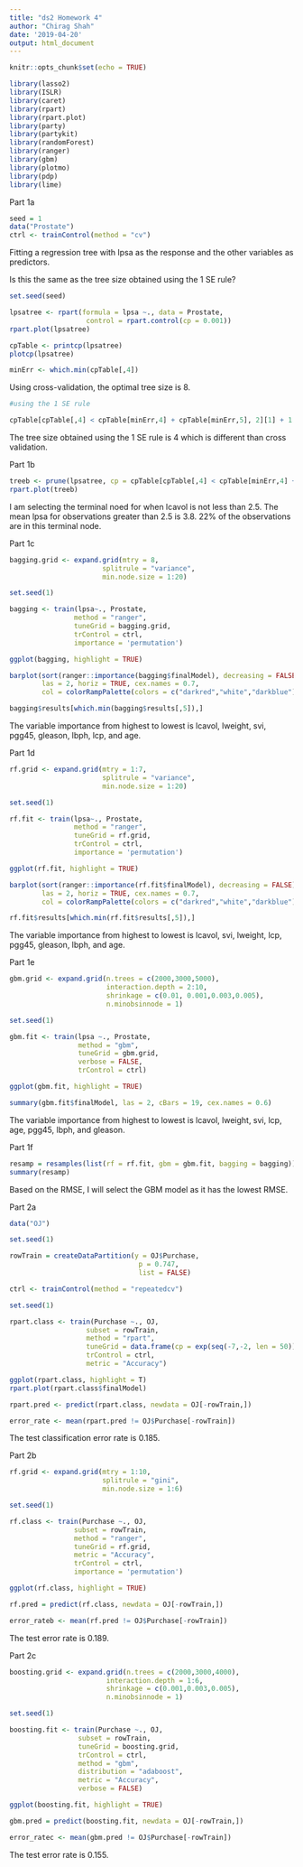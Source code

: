 ```yaml
---
title: "ds2 Homework 4"
author: "Chirag Shah"
date: '2019-04-20'
output: html_document
---
```


```r
knitr::opts_chunk$set(echo = TRUE)
```

```r
library(lasso2)
library(ISLR)
library(caret)
library(rpart)
library(rpart.plot)
library(party)
library(partykit)
library(randomForest)
library(ranger)
library(gbm)
library(plotmo)
library(pdp)
library(lime)
```

Part 1a

```r
seed = 1
data("Prostate")
ctrl <- trainControl(method = "cv")
```

Fitting a regression tree with lpsa as the response and the other variables as predictors.
  
Is this the same as the tree size obtained using
the 1 SE rule?

```r
set.seed(seed)

lpsatree <- rpart(formula = lpsa ~., data = Prostate,
                   control = rpart.control(cp = 0.001))
rpart.plot(lpsatree)

cpTable <- printcp(lpsatree)
plotcp(lpsatree)

minErr <- which.min(cpTable[,4])
```

Using cross-validation, the optimal tree size is 8. 

```r
#using the 1 SE rule

cpTable[cpTable[,4] < cpTable[minErr,4] + cpTable[minErr,5], 2][1] + 1 
```

The tree size obtained using the 1 SE rule is 4 which is different than cross validation. 

Part 1b 

```r
treeb <- prune(lpsatree, cp = cpTable[cpTable[,4] < cpTable[minErr,4] + cpTable[minErr,5], 1][1])
rpart.plot(treeb)
```

I am selecting the terminal noed for when lcavol is not less than 2.5. The mean lpsa for observations greater than 2.5 is 3.8. 22% of the observations are in this terminal node. 

Part 1c

```r
bagging.grid <- expand.grid(mtry = 8, 
                       splitrule = "variance",
                       min.node.size = 1:20) 

set.seed(1)

bagging <- train(lpsa~., Prostate, 
                method = "ranger",
                tuneGrid = bagging.grid,
                trControl = ctrl,
                importance = 'permutation')

ggplot(bagging, highlight = TRUE)

barplot(sort(ranger::importance(bagging$finalModel), decreasing = FALSE), 
        las = 2, horiz = TRUE, cex.names = 0.7,
        col = colorRampPalette(colors = c("darkred","white","darkblue"))(19))

bagging$results[which.min(bagging$results[,5]),]
```

The variable importance from highest to lowest is lcavol, lweight, svi, pgg45, gleason, lbph, lcp, and age. 

Part 1d

```r
rf.grid <- expand.grid(mtry = 1:7, 
                       splitrule = "variance",
                       min.node.size = 1:20) 

set.seed(1)

rf.fit <- train(lpsa~., Prostate, 
                method = "ranger",
                tuneGrid = rf.grid,
                trControl = ctrl,
                importance = 'permutation')

ggplot(rf.fit, highlight = TRUE)

barplot(sort(ranger::importance(rf.fit$finalModel), decreasing = FALSE), 
        las = 2, horiz = TRUE, cex.names = 0.7,
        col = colorRampPalette(colors = c("darkred","white","darkblue"))(19))

rf.fit$results[which.min(rf.fit$results[,5]),]
```

The variable importance from highest to lowest is lcavol, svi, lweight, lcp, pgg45, gleason, lbph, and age. 

Part 1e

```r
gbm.grid <- expand.grid(n.trees = c(2000,3000,5000),
                        interaction.depth = 2:10, 
                        shrinkage = c(0.01, 0.001,0.003,0.005),
                        n.minobsinnode = 1)

set.seed(1)

gbm.fit <- train(lpsa ~., Prostate, 
                 method = "gbm",
                 tuneGrid = gbm.grid,
                 verbose = FALSE,
                 trControl = ctrl)

ggplot(gbm.fit, highlight = TRUE)

summary(gbm.fit$finalModel, las = 2, cBars = 19, cex.names = 0.6)
```

The variable importance from highest to lowest is lcavol, lweight, svi, lcp, age, pgg45, lbph, and gleason. 

Part 1f

```r
resamp = resamples(list(rf = rf.fit, gbm = gbm.fit, bagging = bagging))
summary(resamp)
```

Based on the RMSE, I will select the GBM model as it has the lowest RMSE. 

Part 2a

```r
data("OJ")

set.seed(1)

rowTrain = createDataPartition(y = OJ$Purchase,
                                p = 0.747,
                                list = FALSE)

ctrl <- trainControl(method = "repeatedcv")
```

```r
set.seed(1)

rpart.class <- train(Purchase ~., OJ, 
                   subset = rowTrain,
                   method = "rpart",
                   tuneGrid = data.frame(cp = exp(seq(-7,-2, len = 50))),
                   trControl = ctrl,
                   metric = "Accuracy")

ggplot(rpart.class, highlight = T)
rpart.plot(rpart.class$finalModel)
```

```r
rpart.pred <- predict(rpart.class, newdata = OJ[-rowTrain,])

error_rate <- mean(rpart.pred != OJ$Purchase[-rowTrain])
```

The test classification error rate is 0.185.

Part 2b

```r
rf.grid <- expand.grid(mtry = 1:10,
                       splitrule = "gini",
                       min.node.size = 1:6)

set.seed(1)

rf.class <- train(Purchase ~., OJ, 
                subset = rowTrain,
                method = "ranger",
                tuneGrid = rf.grid,
                metric = "Accuracy",
                trControl = ctrl,
                importance = 'permutation')

ggplot(rf.class, highlight = TRUE)

rf.pred = predict(rf.class, newdata = OJ[-rowTrain,])

error_rateb <- mean(rf.pred != OJ$Purchase[-rowTrain])
```

The test error rate is 0.189.

Part 2c

```r
boosting.grid <- expand.grid(n.trees = c(2000,3000,4000),
                        interaction.depth = 1:6,
                        shrinkage = c(0.001,0.003,0.005),
                        n.minobsinnode = 1)

set.seed(1)

boosting.fit <- train(Purchase ~., OJ, 
                 subset = rowTrain, 
                 tuneGrid = boosting.grid,
                 trControl = ctrl,
                 method = "gbm",
                 distribution = "adaboost",
                 metric = "Accuracy",
                 verbose = FALSE)

ggplot(boosting.fit, highlight = TRUE)

gbm.pred = predict(boosting.fit, newdata = OJ[-rowTrain,])

error_ratec <- mean(gbm.pred != OJ$Purchase[-rowTrain])
```

The test error rate is 0.155. 